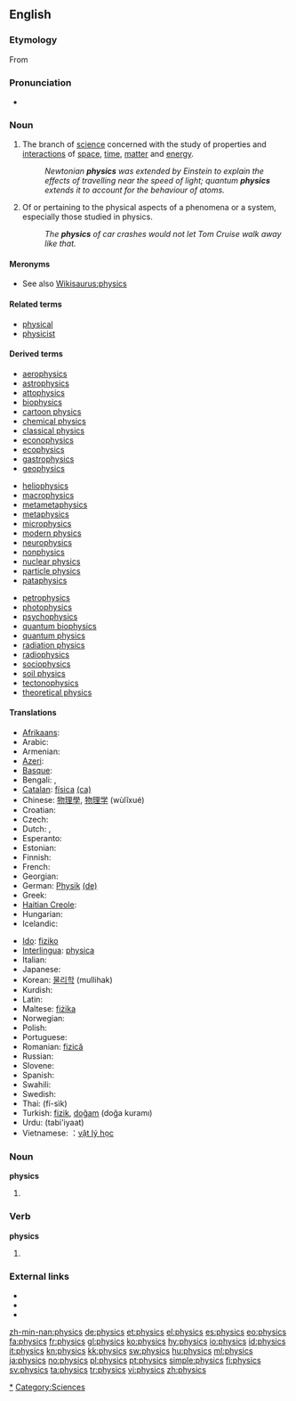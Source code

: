 ==English==
{{wikipedia}}

===Etymology===
From {{etyl|grc}} {{term|φυσικός||natural|tr=phusikos|lang=grc|sc=polytonic}}

===Pronunciation===
* {{IPA|/ˈfɪz.ɪks/}}

===Noun===
{{en-noun|-}}

# The branch of [[science]] concerned with the study of properties and [[interaction]]s of [[space]], [[time]], [[matter]] and [[energy]].
#: ''Newtonian '''physics''' was extended by Einstein to explain the effects of travelling near the speed of light; quantum '''physics''' extends it to account for the behaviour of atoms.''
# Of or pertaining to the physical aspects of a phenomena or a system, especially those studied in physics.
#: ''The '''physics''' of car crashes would not let Tom Cruise walk away like that.''

====Meronyms====
* See also [[Wikisaurus:physics]]

====Related terms====
* [[physical]]
* [[physicist]]

====Derived terms====
{{top3}}
*[[aerophysics]]
*[[astrophysics]]
*[[attophysics]]
*[[biophysics]]
*[[cartoon physics]]
*[[chemical physics]]
*[[classical physics]]
*[[econophysics]]
*[[ecophysics]]
*[[gastrophysics]]
*[[geophysics]]
{{mid3}}
*[[heliophysics]]
*[[macrophysics]]
*[[metametaphysics]]
*[[metaphysics]]
*[[microphysics]]
*[[modern physics]]
*[[neurophysics]]
*[[nonphysics]]
*[[nuclear physics]]
*[[particle physics]]
*[[pataphysics]]
{{mid3}}
*[[petrophysics]]
*[[photophysics]]
*[[psychophysics]]
*[[quantum biophysics]]
*[[quantum physics]]
*[[radiation physics]]
*[[radiophysics]]
*[[sociophysics]]
*[[soil physics]]
*[[tectonophysics]]
*[[theoretical physics]]
{{bottom3}}

====Translations====
{{trans-top|branch of science}}
* [[Afrikaans]]: {{t-|af|fisika|xs=Afrikaans}}
* Arabic: {{Arab|[[فيزياء ]]}} {{IPAchar|(fīziya’)}}
* Armenian: {{t-|hy|ֆիզիկա|tr=fizika}}
* [[Azeri]]: {{t+|az|fizika|xs=Azeri}}
* [[Basque]]: {{t|eu|fisika}}
* Bengali: {{t|bn|পদার্থবিজ্ঞান |sc=Beng|xs=Bengali}},  {{t|bn|পদার্থবিদ্যা |sc=Beng|xs=Bengali}}
* [[Catalan]]: [[física]] {{f}} [[:ca:física|(ca)]]
* Chinese: [[物理學]], [[物理学]] (wùlĭxué)
* Croatian: {{t-|hr|fizika|f}}
* Czech: {{t+|cs|fyzika|f}}
* Dutch: {{t+|nl|natuurkunde|f}}, {{t+|nl|fysica|f}}
* Esperanto: {{t+|eo|fiziko|xs=Esperanto}}
* Estonian: {{t+|et|füüsika}}
* Finnish: {{t+|fi|fysiikka}}
* French: {{t+|fr|physique|f}}
* Georgian: {{t-|ka|ფიზიკა|tr=pizika|sc=Geor|xs=Georgian}}
* German: [[Physik]] {{f}} [[:de:Physik|(de)]]
* Greek: {{t+|el|φυσική|f|tr=fysikí}}
* [[Haitian Creole]]: {{tø|ht|fizik}}
* Hungarian: {{t+|hu|fizika}}
* Icelandic: {{t+|is|eðlisfræði|f}}
{{trans-mid}}
* [[Ido]]: [[fiziko]]
* [[Interlingua]]: [[physica]] {{f}}
* Italian: {{t+|it|fisica|f}}
* Japanese: {{t+|ja|物理学|tr=butsuri-gaku}}
* Korean: [[물리학]] (mullihak)
* Kurdish: {{ku-Arab|[[فیزیا]]}}
* Latin: {{t-|la|physica|f}}
* Maltese: [[fiżika]] {{f}}
* Norwegian: {{t+|no|fysikk|m}}
* Polish: {{t+|pl|fizyka|f}}
* Portuguese: {{t+|pt|física|f}}
* Romanian: [[fizică]] {{f}}
* Russian: {{t+|ru|физика|f|tr=fízika}}
* Slovene: {{t+|sl|fizika|f}}
* Spanish: {{t+|es|física|f}}
* Swahili: {{t+|sw|fizikia|xs=Swahili}}
* Swedish: {{t+|sv|fysik|c}}
* Thai: {{t+|th|ฟิสิกส์}} (fí-sìk)
* Turkish: [[fizik]], [[doğam]] (doğa kuramı)
* Urdu: {{ur-Arab|[[طبیعیات]]}} (tabi'iyaat) {{f}}
* Vietnamese: ：[[vật lý học]]
{{trans-bottom}}

===Noun===
'''physics'''

# {{plural of|[[physic]]}}

===Verb===
'''physics'''

# {{third-person singular of|[[physic]]}}

===External links===
* {{R:Webster 1913}}
* {{R:Century 1911}}
* {{R:OneLook}}

[[Category:Physics|*]]
[[Category:Sciences]]

[[zh-min-nan:physics]]
[[de:physics]]
[[et:physics]]
[[el:physics]]
[[es:physics]]
[[eo:physics]]
[[fa:physics]]
[[fr:physics]]
[[gl:physics]]
[[ko:physics]]
[[hy:physics]]
[[io:physics]]
[[id:physics]]
[[it:physics]]
[[kn:physics]]
[[kk:physics]]
[[sw:physics]]
[[hu:physics]]
[[ml:physics]]
[[ja:physics]]
[[no:physics]]
[[pl:physics]]
[[pt:physics]]
[[simple:physics]]
[[fi:physics]]
[[sv:physics]]
[[ta:physics]]
[[tr:physics]]
[[vi:physics]]
[[zh:physics]]